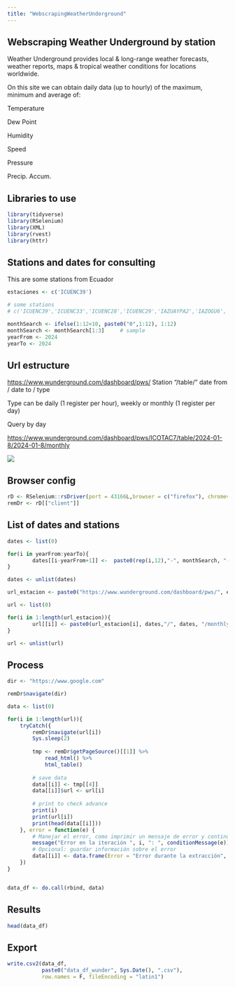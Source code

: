 ```yaml
---
title: "WebscrapingWeatherUnderground"
---
```


## Webscraping Weather Underground by station

Weather Underground provides local & long-range weather forecasts, weather reports, maps & tropical weather conditions for locations worldwide.

On this site we can obtain daily data (up to hourly) of the maximum, minimum and average of:

Temperature

Dew Point

Humidity

Speed

Pressure

Precip. Accum.


## Libraries to use

```r
library(tidyverse)
library(RSelenium)
library(XML)
library(rvest)
library(httr)
```

## Stations and dates for consulting

This are some stations from Ecuador

```r
estaciones <- c('ICUENC39')

# some stations
# c('ICUENC39','ICUENC33','ICUENC28','ICUENC29','IAZUAYPA2','IAZOGU6','IMIRA73','IESPEJ1','IESPEJ3','IPALLA28','IPUJIL2','IPUJIL1','ILATAC32','ILATAC17','ILATAC12','ILATAC30','ILATAC29','IATACA1','IESMER13','IGALAP21','IBALAO4','IGUAYAQU13','IPAJAN30','IPAJAN3','IGUAYA86','IGUAYA81','IGUAYA46','ICORON18','IDURNC4','IPAJAN25','ISAMBO9','ISAMBO7','IGUAYA85','ISIMNB2','ISAMBO8','ICOLIM9','IOTAVA2','IIBARR6','IIBARR3','ISANMI56','IPIMAM1','IIBARR10','IURCUQ1','IIBARR5','ILOJAC14','ILOJAC17','ILOJAC15','ILOJAC19','ILOJACAN8','ILOJAC11','ICATAMAY2','ILOJAC8','ILOJAC5','ILOJACAN7','ILOJAC6','IPUEBL93','IBABA7','IQUEVE10','IPORTOVE21','IARENI1','IPASAJ5','IELGUA6','IJIPIJ1','IMANABPU2','IBOLVA15','IMANTA6','IPORTO307','ICHONE1','ISUCRE13','ISUCRE15','IHUAMB1','ITENAC7','ITENA1','IQUITO70','IMEJAC1','IPICHINC3','IRUMIA18','IRUMIA9','IQUITO29','IQUITO32','IQUITO79','IQUITO88','IQUITO67','ISANMI50','ICAYAM8','IPUERT106','ICAYAM1','IQUITO89','IQUITO38','ISANTA1184','ILALIB6','IGUAYA72','IGUAYA82','IGUAYA84','IGUAYA76','IGUAYA63','ISANTO190','IMOCHA6','IBAOSD5','IBAOSDEA3','IMOCHA5','ICEVAL4','IAMBAT12','ITUNGURA2','IPLLAR1','IURCUQ1','IMEJAC1','IPUJIL1','ITENA1','ITENAC7','IQUEVE10','IMANTA6','IJIPIJ1','IPUEBL93','IARENI1','IELGUA7','IGUAYA72','IGUAYAQU13','ISAMBO7','IELGUA6','ILOJAC14','ICUENC33','ICUENC29','ISIMNB2','ILATAC12','IQUITO79','IQUITO91','IQUITO67')

monthSearch <- ifelse(1:12<10, paste0("0",1:12), 1:12)
monthSearch <- monthSearch[1:3]     # sample
yearFrom <- 2024
yearTo <- 2024
```

## Url estructure

[https://www.wunderground.com/dashboard/pws/](https://www.wunderground.com/dashboard/pws/ISANMI50%22) Station "/table/" date from / date to / type

Type can be daily (1 register per hour), weekly or monthly (1 register per day)

Query by day

<https://www.wunderground.com/dashboard/pws/ICOTAC7/table/2024-01-8/2024-01-8/monthly>

![](images/clipboard-149121340.png)

## Browser config

```r
rD <- RSelenium::rsDriver(port = 43166L,browser = c("firefox"), chromever = NULL)
remDr <- rD[["client"]]
```

## List of dates and stations

```r
dates <- list(0)

for(i in yearFrom:yearTo){
        dates[[i-yearFrom+1]] <-  paste0(rep(i,12),"-", monthSearch, "-12")
}

dates <- unlist(dates)

url_estacion <- paste0("https://www.wunderground.com/dashboard/pws/", estaciones, "/table/")

url <- list(0)

for(i in 1:length(url_estacion)){
        url[[i]] <- paste0(url_estacion[i], dates,"/", dates, "/monthly")
}

url <- unlist(url)
```

## Process

```r

dir <- "https://www.google.com"

remDr$navigate(dir)

data <- list(0)

for(i in 1:length(url)){
    tryCatch({
        remDr$navigate(url[i])
        Sys.sleep(2)
        
        tmp <- remDr$getPageSource()[[1]] %>%
            read_html() %>%
            html_table()
        
        # save data
        data[[i]] <- tmp[[4]]
        data[[i]]$url <- url[i]
        
        # print to check advance
        print(i)
        print(url[i])
        print(head(data[[i]]))
    }, error = function(e) {
        # Manejar el error, como imprimir un mensaje de error y continuar
        message("Error en la iteración ", i, ": ", conditionMessage(e))
        # Opcional: guardar información sobre el error
        data[[i]] <- data.frame(Error = "Error durante la extracción", url = url[i])
    })
}


data_df <- do.call(rbind, data)
```

## Results

```r
head(data_df)
```

## Export

```r
write.csv2(data_df, 
           paste0("data_df_wunder", Sys.Date(), ".csv"),
           row.names = F, fileEncoding = "latin1")
```
